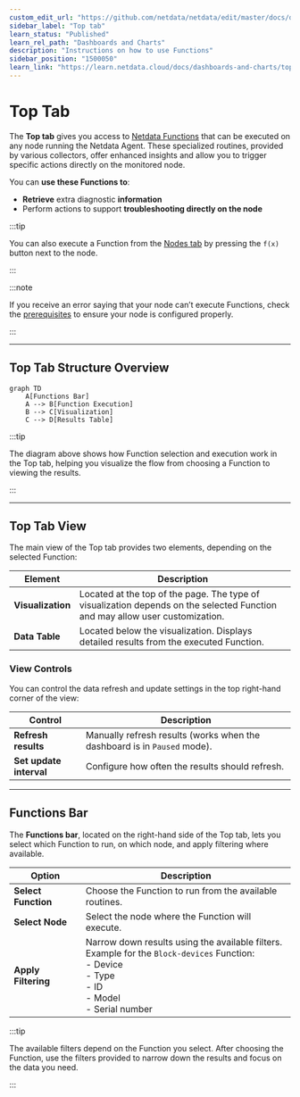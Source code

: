```yaml
---
custom_edit_url: "https://github.com/netdata/netdata/edit/master/docs/dashboards-and-charts/top-tab.md"
sidebar_label: "Top tab"
learn_status: "Published"
learn_rel_path: "Dashboards and Charts"
description: "Instructions on how to use Functions"
sidebar_position: "1500050"
learn_link: "https://learn.netdata.cloud/docs/dashboards-and-charts/top-tab"
---
```


# Top Tab

The **Top tab** gives you access to [Netdata Functions](/docs/top-monitoring-netdata-functions) that can be executed on any node running the Netdata Agent. These specialized routines, provided by various collectors, offer enhanced insights and allow you to trigger specific actions directly on the monitored node.

You can **use these Functions to**:

- **Retrieve** extra diagnostic **information**
- Perform actions to support **troubleshooting directly on the node**

:::tip

You can also execute a Function from the [Nodes tab](/docs/dashboards-and-charts/nodes-tab) by pressing the `f(x)` button next to the node.

:::

:::note

If you receive an error saying that your node can’t execute Functions, check the [prerequisites](/docs/top-monitoring-netdata-functions) to ensure your node is configured properly.

:::

---

## Top Tab Structure Overview

```mermaid
graph TD
    A[Functions Bar]
    A --> B[Function Execution]
    B --> C[Visualization]
    C --> D[Results Table]
```

:::tip

The diagram above shows how Function selection and execution work in the Top tab, helping you visualize the flow from choosing a Function to viewing the results.

:::

---

## Top Tab View

The main view of the Top tab provides two elements, depending on the selected Function:

| Element           | Description                                                                                                                  |
|-------------------|------------------------------------------------------------------------------------------------------------------------------|
| **Visualization** | Located at the top of the page. The type of visualization depends on the selected Function and may allow user customization. |
| **Data Table**    | Located below the visualization. Displays detailed results from the executed Function.                                       |

### View Controls

You can control the data refresh and update settings in the top right-hand corner of the view:

| Control                 | Description                                                              |
|-------------------------|--------------------------------------------------------------------------|
| **Refresh results**     | Manually refresh results (works when the dashboard is in `Paused` mode). |
| **Set update interval** | Configure how often the results should refresh.                          |

---

## Functions Bar

The **Functions bar**, located on the right-hand side of the Top tab, lets you select which Function to run, on which node, and apply filtering where available.

| Option              | Description                                                                                                                                                                  |
|---------------------|------------------------------------------------------------------------------------------------------------------------------------------------------------------------------|
| **Select Function** | Choose the Function to run from the available routines.                                                                                                                      |
| **Select Node**     | Select the node where the Function will execute.                                                                                                                             |
| **Apply Filtering** | Narrow down results using the available filters.  <br/> Example for the `Block-devices` Function: <br/> - Device <br/> - Type <br/> - ID <br/> - Model <br/> - Serial number |

:::tip

The available filters depend on the Function you select. After choosing the Function, use the filters provided to narrow down the results and focus on the data you need.

:::
